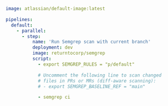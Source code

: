 ```yaml
image: atlassian/default-image:latest

pipelines:
  default:
    - parallel:
      - step:
          name: 'Run Semgrep scan with current branch'
          deployment: dev
          image: returntocorp/semgrep
          script:
            - export SEMGREP_RULES = "p/default"

            # Uncomment the following line to scan changed 
            # files in PRs or MRs (diff-aware scanning): 
            # - export SEMGREP_BASELINE_REF = "main"

            - semgrep ci
```
